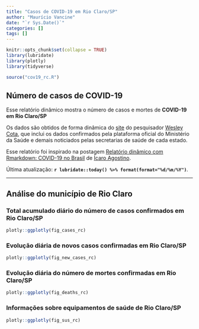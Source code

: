 ```yaml
---
title: "Casos de COVID-19 em Rio Claro/SP"
author: "Maurício Vancine"
date: "`r Sys.Date()`"
categories: []
tags: []
---
```


```r
knitr::opts_chunk$set(collapse = TRUE)
library(lubridate)
library(plotly)
library(tidyverse)
```

```r
source("cov19_rc.R")
```

## Número de casos de COVID-19
Esse relatório dinâmico mostra o número de casos e mortes de **COVID-19 em Rio Claro/SP**

Os dados são obtidos de forma dinâmica do [site](https://labs.wesleycota.com/sarscov2/br/) do pesquisador [Wesley Cota](https://wesleycota.com/), que inclui os dados confirmados pela plataforma oficial do Ministério da Saúde e demais noticiados pelas secretarias de saúde de cada estado.

Esse relatório foi inspirado na postagem [Relatório dinâmico com Rmarkdown: COVID-19 no Brasil](https://icaroagostino.github.io/post/rmd-cov19/) de [Ícaro Agostino ](https://icaroagostino.github.io/blog/).

Última atualização: **`r lubridate::today() %>% format(format="%d/%m/%Y")`**.

---

## Análise do município de Rio Claro
### Total acumulado diário do número de casos confirmados em Rio Claro/SP
```r
plotly::ggplotly(fig_cases_rc)
```

### Evolução diária de novos casos confirmadas em Rio Claro/SP
```r
plotly::ggplotly(fig_new_cases_rc)
```

### Evolução diária do número de mortes confirmadas em Rio Claro/SP
```r
plotly::ggplotly(fig_deaths_rc)
```

### Informações sobre equipamentos de saúde de Rio Claro/SP
```r
plotly::ggplotly(fig_sus_rc)
```
